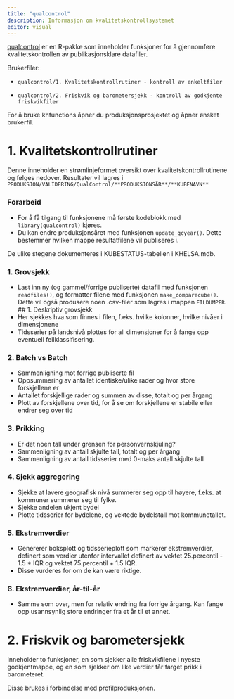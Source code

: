 ```yaml
---
title: "qualcontrol"
description: Informasjon om kvalitetskontrollsystemet
editor: visual
---
```


[qualcontrol](https://github.com/helseprofil/qualcontrol) er en R-pakke som inneholder funksjoner for å gjennomføre kvalitetskontrollen av publikasjonsklare datafiler.

Brukerfiler:

-   `qualcontrol/1. Kvalitetskontrollrutiner - kontroll av enkeltfiler`

-   `qualcontrol/2. Friskvik og barometersjekk - kontroll av godkjente friskvikfiler`

For å bruke khfunctions åpner du produksjonsprosjektet og åpner ønsket brukerfil.

# 1. Kvalitetskontrollrutiner

Denne inneholder en strømlinjeformet oversikt over kvalitetskontrollrutinene og følges nedover. Resultater vil lagres i `PRODUKSJON/VALIDERING/QualControl/**PRODUKSJONSÅR**/**KUBENAVN**`

### Forarbeid

-   For å få tilgang til funksjonene må første kodeblokk med `library(qualcontrol)` kjøres.
-   Du kan endre produksjonsåret med funksjonen `update_qcyear()`. Dette bestemmer hvilken mappe resultatfilene vil publiseres i.

De ulike stegene dokumenteres i KUBESTATUS-tabellen i KHELSA.mdb.

### 1. Grovsjekk

-   Last inn ny (og gammel/forrige publiserte) datafil med funksjonen `readfiles()`, og formatter filene med funksjonen `make_comparecube()`. Dette vil også produsere noen .csv-filer som lagres i mappen `FILDUMPER`. \## 1. Deskriptiv grovsjekk
-   Her sjekkes hva som finnes i filen, f.eks. hvilke kolonner, hvilke nivåer i dimensjonene
-   Tidsserier på landsnivå plottes for all dimensjoner for å fange opp eventuell feilklassifisering.

### 2. Batch vs Batch

-   Sammenligning mot forrige publiserte fil
-   Oppsummering av antallet identiske/ulike rader og hvor store forskjellene er
-   Antallet forskjellige rader og summen av disse, totalt og per årgang
-   Plott av forskjellene over tid, for å se om forskjellene er stabile eller endrer seg over tid

### 3. Prikking

-   Er det noen tall under grensen for personvernskjuling?
-   Sammenligning av antall skjulte tall, totalt og per årgang
-   Sammenligning av antall tidsserier med 0-maks antall skjulte tall

### 4. Sjekk aggregering

-   Sjekke at lavere geografisk nivå summerer seg opp til høyere, f.eks. at kommuner summerer seg til fylke.
-   Sjekke andelen ukjent bydel
-   Plotte tidsserier for bydelene, og vektede bydelstall mot kommunetallet.

### 5. Ekstremverdier

-   Genererer boksplott og tidsserieplott som markerer ekstremverdier, definert som verdier utenfor intervallet definert av vektet 25.percentil - 1.5 \* IQR og vektet 75.percentil + 1.5 IQR.
-   Disse vurderes for om de kan være riktige.

### 6. Ekstremverdier, år-til-år

-   Samme som over, men for relativ endring fra forrige årgang. Kan fange opp usannsynlig store endringer fra et år til et annet.

# 2. Friskvik og barometersjekk

Inneholder to funksjoner, en som sjekker alle friskvikfilene i nyeste godkjentmappe, og en som sjekker om like verdier får farget prikk i barometeret.

Disse brukes i forbindelse med profilproduksjonen.
